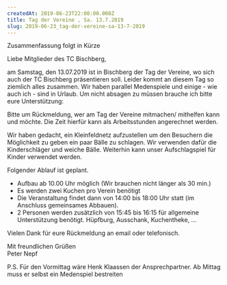 ```yaml
---
createdAt: 2019-06-23T22:00:00.000Z
title: Tag der Vereine , Sa. 13.7.2019
slug: 2019-06-23_tag-der-vereine-sa-13-7-2019
---
```

Zusammenfassung folgt in Kürze

Liebe Mitglieder des TC Bischberg,

am Samstag, den 13.07.2019 ist in Bischberg der Tag der Vereine, wo sich auch der TC Bischberg präsentieren soll.
Leider kommt an diesem Tag so ziemlich alles zusammen.
Wir haben parallel Medenspiele und einige - wie auch ich - sind in Urlaub.
Um nicht absagen zu müssen brauche ich bitte eure Unterstützung:

Bitte um Rückmeldung, wer am Tag der Vereine mitmachen/ mithelfen kann und möchte.
Die Zeit hierfür kann als Arbeitsstunden angerechnet werden.

Wir haben gedacht, ein Kleinfeldnetz aufzustellen um den Besuchern die Möglichkeit zu geben ein paar Bälle zu schlagen.
Wir verwenden dafür die Kinderschläger und weiche Bälle.
Weiterhin kann unser Aufschlagspiel für Kinder verwendet werden.

Folgender Ablauf ist geplant.

- Aufbau ab 10.00 Uhr möglich (Wir brauchen nicht länger als 30 min.)
- Es werden zwei Kuchen pro Verein benötigt
- Die Veranstaltung findet dann von 14:00 bis 18:00 Uhr statt (im Anschluss gemeinsames Abbauen).
- 2 Personen werden zusätzlich von 15:45 bis 16:15 für allgemeine Unterstützung benötigt. Hüpfburg, Ausschank, Kuchentheke, ...

Vielen Dank für eure Rückmeldung an email oder telefonisch.

Mit freundlichen Grüßen  
Peter Nepf

P.S. Für den Vormittag wäre Henk Klaassen der Ansprechpartner.
Ab Mittag muss er selbst ein Medenspiel bestreiten 
